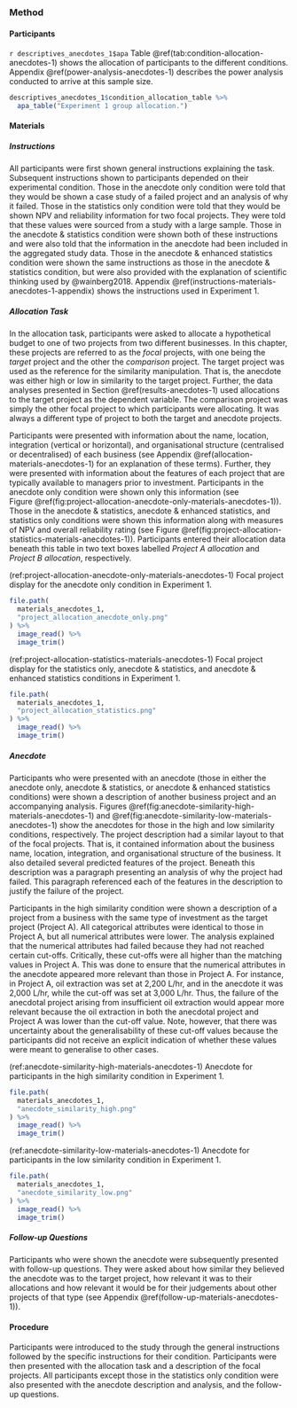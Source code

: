 ### Method {#method-anecdotes-1}

#### Participants

`r descriptives_anecdotes_1$apa` Table \@ref(tab:condition-allocation-anecdotes-1)
shows the allocation of participants to the different conditions.
Appendix \@ref(power-analysis-anecdotes-1) describes the power analysis
conducted to arrive at this sample size.

```r
descriptives_anecdotes_1$condition_allocation_table %>%
  apa_table("Experiment 1 group allocation.")
```

#### Materials {#materials-anecdotes-1}

##### Instructions {#instructions-materials-anecdotes-1}

All participants were first shown general instructions explaining the task.
Subsequent instructions shown to participants depended on their experimental
condition. Those in the anecdote only condition were told that they would be
shown a case study of a failed project and an analysis of why it failed. Those
in the statistics only condition were told that they would be shown NPV and
reliability information for two focal projects. They were told that these values
were sourced from a study with a large sample. Those in the anecdote &
statistics condition were shown both of these instructions and were also told
that the information in the anecdote had been included in the aggregated study
data. Those in the anecdote & enhanced statistics condition were shown the same
instructions as those in the anecdote & statistics condition, but were also
provided with the explanation of scientific thinking used by @wainberg2018.
Appendix \@ref(instructions-materials-anecdotes-1-appendix) shows the
instructions used in Experiment 1.

##### Allocation Task

In the allocation task, participants were asked to allocate a hypothetical
budget to one of two projects from two different businesses. In this chapter,
these projects are referred to as the *focal* projects, with one being the
*target* project and the other the *comparison* project. The target project was
used as the reference for the similarity manipulation. That is, the anecdote was
either high or low in similarity to the target project. Further, the data
analyses presented in Section \@ref(results-anecdotes-1) used allocations to the
target project as the dependent variable. The comparison project was simply the
other focal project to which participants were allocating. It was always a
different type of project to both the target and anecdote projects.

Participants were presented with information about the name, location,
integration (vertical or horizontal), and organisational structure (centralised
or decentralised) of each business (see
Appendix \@ref(allocation-materials-anecdotes-1) for an explanation of these
terms). Further, they were presented with information about the features of each
project that are typically available to managers prior to investment.
Participants in the anecdote only condition were shown only this information
(see Figure \@ref(fig:project-allocation-anecdote-only-materials-anecdotes-1)).
Those in the anecdote & statistics, anecdote & enhanced statistics, and
statistics only conditions were shown this information along with measures of
NPV and overall reliability rating (see
Figure \@ref(fig:project-allocation-statistics-materials-anecdotes-1)).
Participants entered their allocation data beneath this table in two text boxes
labelled *Project A allocation* and *Project B allocation*, respectively.

(ref:project-allocation-anecdote-only-materials-anecdotes-1) Focal project display for the anecdote only condition in Experiment 1.

```r
file.path(
  materials_anecdotes_1,
  "project_allocation_anecdote_only.png"
) %>%
  image_read() %>%
  image_trim()
```

(ref:project-allocation-statistics-materials-anecdotes-1) Focal project display for the statistics only, anecdote & statistics, and anecdote & enhanced statistics conditions in Experiment 1.

```r
file.path(
  materials_anecdotes_1,
  "project_allocation_statistics.png"
) %>%
  image_read() %>%
  image_trim()
```

##### Anecdote

Participants who were presented with an anecdote (those in either the anecdote
only, anecdote & statistics, or anecdote & enhanced statistics conditions) were
shown a description of another business project and an accompanying analysis.
Figures \@ref(fig:anecdote-similarity-high-materials-anecdotes-1)
and \@ref(fig:anecdote-similarity-low-materials-anecdotes-1) show the anecdotes
for those in the high and low similarity conditions, respectively. The project
description had a similar layout to that of the focal projects. That is, it
contained information about the business name, location, integration, and
organisational structure of the business. It also detailed several predicted
features of the project. Beneath this description was a paragraph presenting an
analysis of why the project had failed. This paragraph referenced each of the
features in the description to justify the failure of the project.

Participants in the high similarity condition were shown a description of a
project from a business with the same type of investment as the target project
(Project A). All categorical attributes were identical to those in Project A,
but all numerical attributes were lower. The analysis explained that the
numerical attributes had failed because they had not reached certain cut-offs.
Critically, these cut-offs were all higher than the matching values in
Project A. This was done to ensure that the numerical attributes in the anecdote
appeared more relevant than those in Project A. For instance, in Project A, oil
extraction was set at 2,200 L/hr, and in the anecdote it was 2,000 L/hr, while
the cut-off was set at 3,000 L/hr. Thus, the failure of the anecdotal project
arising from insufficient oil extraction would appear more relevant because the
oil extraction in both the anecdotal project and Project A was lower than the
cut-off value. Note, however, that there was uncertainty about the
generalisability of these cut-off values because the participants did not
receive an explicit indication of whether these values were meant to generalise
to other cases.

(ref:anecdote-similarity-high-materials-anecdotes-1) Anecdote for participants in the high similarity condition in Experiment 1.

```r
file.path(
  materials_anecdotes_1,
  "anecdote_similarity_high.png"
) %>%
  image_read() %>%
  image_trim()
```

(ref:anecdote-similarity-low-materials-anecdotes-1) Anecdote for participants in the low similarity condition in Experiment 1.

```r
file.path(
  materials_anecdotes_1,
  "anecdote_similarity_low.png"
) %>%
  image_read() %>%
  image_trim()
```

##### Follow-up Questions

Participants who were shown the anecdote were subsequently presented with
follow-up questions. They were asked about how similar they believed the
anecdote was to the target project, how relevant it was to their allocations and
how relevant it would be for their judgements about other projects of that type
(see Appendix \@ref(follow-up-materials-anecdotes-1)).

#### Procedure

Participants were introduced to the study through the general instructions
followed by the specific instructions for their condition. Participants were
then presented with the allocation task and a description of the focal projects.
All participants except those in the statistics only condition were also
presented with the anecdote description and analysis, and the follow-up
questions.
